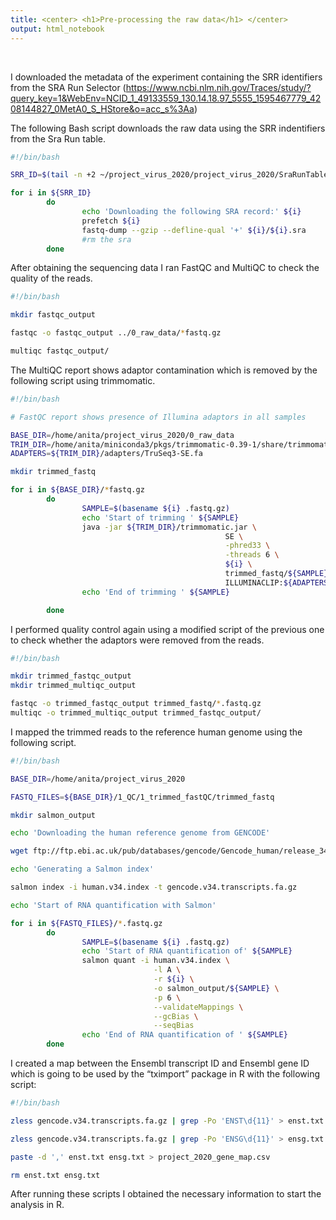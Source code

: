 ---
title: <center> <h1>Pre-processing the raw data</h1> </center>
output: html_notebook
---

\ 
\ 
\ 


I downloaded the metadata of the experiment containing the SRR identifiers from the SRA Run Selector (<https://www.ncbi.nlm.nih.gov/Traces/study/?query_key=1&WebEnv=NCID_1_49133559_130.14.18.97_5555_1595467779_4208144827_0MetA0_S_HStore&o=acc_s%3Aa>)


The following Bash script downloads the raw data using the SRR indentifiers from the Sra Run table.

```{bash, eval=FALSE}
#!/bin/bash

SRR_ID=$(tail -n +2 ~/project_virus_2020/project_virus_2020/SraRunTable.txt | cut -d ',' -f 1 | sort)

for i in ${SRR_ID}
        do
                echo 'Downloading the following SRA record:' ${i}
                prefetch ${i}
                fastq-dump --gzip --defline-qual '+' ${i}/${i}.sra
                #rm the sra
        done
```


After obtaining the sequencing data I ran FastQC and MultiQC to check the quality of the reads.

```{bash, eval=FALSE}
#!/bin/bash

mkdir fastqc_output

fastqc -o fastqc_output ../0_raw_data/*fastq.gz

multiqc fastqc_output/
```


The MultiQC report shows adaptor contamination which is removed by the following script using trimmomatic.



```{bash, eval=FALSE}
#!/bin/bash

# FastQC report shows presence of Illumina adaptors in all samples

BASE_DIR=/home/anita/project_virus_2020/0_raw_data
TRIM_DIR=/home/anita/miniconda3/pkgs/trimmomatic-0.39-1/share/trimmomatic-0.39-1
ADAPTERS=${TRIM_DIR}/adapters/TruSeq3-SE.fa

mkdir trimmed_fastq

for i in ${BASE_DIR}/*fastq.gz
        do
                SAMPLE=$(basename ${i} .fastq.gz)
                echo 'Start of trimming ' ${SAMPLE}
                java -jar ${TRIM_DIR}/trimmomatic.jar \
                                                SE \
                                                -phred33 \
                                                -threads 6 \
                                                ${i} \
                                                trimmed_fastq/${SAMPLE}.trimmed.fastq.gz \
                                                ILLUMINACLIP:${ADAPTERS}:2:30:10
                echo 'End of trimming ' ${SAMPLE}

        done
```


I performed quality control again using a modified script of the previous one to check whether the adaptors were removed from the reads.

```{bash, eval=FALSE}
#!/bin/bash

mkdir trimmed_fastqc_output
mkdir trimmed_multiqc_output

fastqc -o trimmed_fastqc_output trimmed_fastq/*.fastq.gz
multiqc -o trimmed_multiqc_output trimmed_fastqc_output/
```


I mapped the trimmed reads to the reference human genome using the following script.

```{bash,eval=FALSE}
#!/bin/bash

BASE_DIR=/home/anita/project_virus_2020

FASTQ_FILES=${BASE_DIR}/1_QC/1_trimmed_fastQC/trimmed_fastq

mkdir salmon_output

echo 'Downloading the human reference genome from GENCODE'

wget ftp://ftp.ebi.ac.uk/pub/databases/gencode/Gencode_human/release_34/gencode.v34.transcripts.fa.gz

echo 'Generating a Salmon index'

salmon index -i human.v34.index -t gencode.v34.transcripts.fa.gz

echo 'Start of RNA quantification with Salmon'

for i in ${FASTQ_FILES}/*.fastq.gz
        do
                SAMPLE=$(basename ${i} .fastq.gz)
                echo 'Start of RNA quantification of' ${SAMPLE}
                salmon quant -i human.v34.index \
                                -l A \
                                -r ${i} \
                                -o salmon_output/${SAMPLE} \
                                -p 6 \
                                --validateMappings \
                                --gcBias \
                                --seqBias
                echo 'End of RNA quantification of ' ${SAMPLE}
        done


```



I created a map between the Ensembl transcript ID and Ensembl gene ID which is going to be used by the "tximport" package in R with the following script:

```{bash, eval=FALSE}
#!/bin/bash

zless gencode.v34.transcripts.fa.gz | grep -Po 'ENST\d{11}' > enst.txt

zless gencode.v34.transcripts.fa.gz | grep -Po 'ENSG\d{11}' > ensg.txt

paste -d ',' enst.txt ensg.txt > project_2020_gene_map.csv

rm enst.txt ensg.txt
```


After running these scripts I obtained the necessary information to start the analysis in R.
